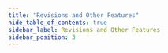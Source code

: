 ```yaml
---
title: "Revisions and Other Features"
hide_table_of_contents: true
sidebar_label: Revisions and Other Features
sidebar_position: 3
---
```





<LanguageSwitcher supportedLanguages={supportedLanguages} />

<LanguageContent language="java">
   <RevisionsAndOtherFeaturesJava />
</LanguageContent>

<LanguageContent language="csharp">
   <RevisionsAndOtherFeaturesCsharp />
</LanguageContent>

<LanguageContent language="nodejs">
   <RevisionsAndOtherFeaturesNodejs />
</LanguageContent>


<!---
### Document Extensions
- [Document Revisions Overview](../../document-extensions/revisions/overview)
- [Revert Revisions](../../document-extensions/revisions/revert-revisions)
- [Counters: Overview](../../document-extensions/counters/overview)
- [Time Series: Overview](../../document-extensions/timeseries/overview)
- [Attachments: What are Attachments](../../document-extensions/attachments/what-are-attachments)

### Client API
- [Revisions: API Overview](../../document-extensions/revisions/client-api/overview)
- [Operations: Configuring Revisions](../../document-extensions/revisions/client-api/operations/configure-revisions)
- [Session: Loading Revisions](../../document-extensions/revisions/client-api/session/loading)

### Studio
- [Settings: Document Revisions](../../studio/database/settings/document-revisions)
- [Document Extensions: Revisions](../../studio/database/document-extensions/revisions)

### Data Subscriptions
- [What Are Data Subscriptions](../../client-api/data-subscriptions/what-are-data-subscriptions)
- [Revisions and Data Subscriptions](../../client-api/data-subscriptions/advanced-topics/subscription-with-revisioning)


-->